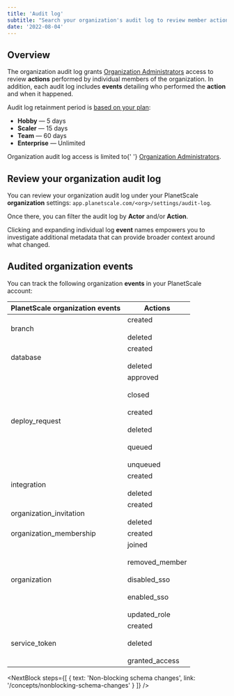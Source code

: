 ```yaml
---
title: 'Audit log'
subtitle: "Search your organization's audit log to review member actions and events."
date: '2022-08-04'
---
```



## Overview

The organization audit log grants [Organization Administrators](/docs/concepts/access-control#organization-administrator) access to review **actions** performed by individual members of the organization. In addition, each audit log includes **events** detailing who performed the **action** and when it happened.

Audit log retainment period is [based on your plan](/docs/concepts/billing#planetscale-plans):

- **Hobby** &mdash; 5 days
- **Scaler** &mdash; 15 days
- **Team** &mdash; 60 days
- **Enterprise** &mdash; Unlimited

<InfoBlock type='note'>
  Organization audit log access is limited to{' '}
  <a href='/docs/concepts/access-control#organization-administrator'>Organization Administrators</a>.
</InfoBlock>

## Review your organization audit log

You can review your organization audit log under your PlanetScale **organization** settings: `app.planetscale.com/<org>/settings/audit-log`.

Once there, you can filter the audit log by **Actor** and/or **Action**.

Clicking and expanding individual log **event** names empowers you to investigate additional metadata that can provide broader context around what changed.

<ImageBlock alt='Click to expand individual log events.' src={event} />

## Audited organization events

You can track the following organization **events** in your PlanetScale account:

| PlanetScale organization events | Actions                                                                                                 |
| ------------------------------- | ------------------------------------------------------------------------------------------------------- |
| branch                          | created <br/><br/> deleted                                                                              |
| database                        | created <br/><br/> deleted                                                                              |
| deploy_request                  | approved <br/><br/> closed <br/><br/> created <br/><br/> deleted <br/><br/> queued <br/><br/> unqueued  |
| integration                     | created <br/><br/> deleted                                                                              |
| organization_invitation         | created <br/><br/> deleted                                                                              |
| organization_membership         | created                                                                                                 |
| organization                    | joined <br/><br/> removed_member <br/><br/> disabled_sso <br/><br/> enabled_sso <br/><br/> updated_role |
| service_token                   | created <br/><br/> deleted <br/><br/> granted_access                                                    |

<NextBlock
  steps={[
    {
      text: 'Non-blocking schema changes',
      link: '/concepts/nonblocking-schema-changes'
    }
  ]}
/>
